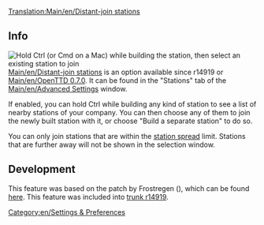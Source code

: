 [[Translation:Main/en/Distant-join stations]]
[[Category:en/Settings & Preferences]]
==Info==
[[File:en/Distant-join.png|thumb|Hold Ctrl (or Cmd on a Mac) while building the station, then select an existing station to join]]
[[Main/en/Distant-join stations]] is an option available since r14919 or [[Main/en/OpenTTD 0.7.0]].
It can be found in the "Stations" tab of the [[Main/en/Advanced Settings]] window.

If enabled, you can hold Ctrl while building any kind of station to see a list of nearby stations of your company. You can then choose any of them to join the newly built station with it, or choose "Build a separate station" to do so.

You can only join stations that are within the [[Main/en/Change station spread|station spread]] limit. Stations that are further away will not be shown in the selection window.

==Development==
This feature was based on the patch by Frostregen ({{en/Flyspray|2291}}), which can be found [http://www.tt-forums.net/viewtopic.php?f=33&t=30960 here].  This feature was included into [http://hg.openttd.org/openttd/trunk.hg/rev/a469f573bfaa trunk r14919].